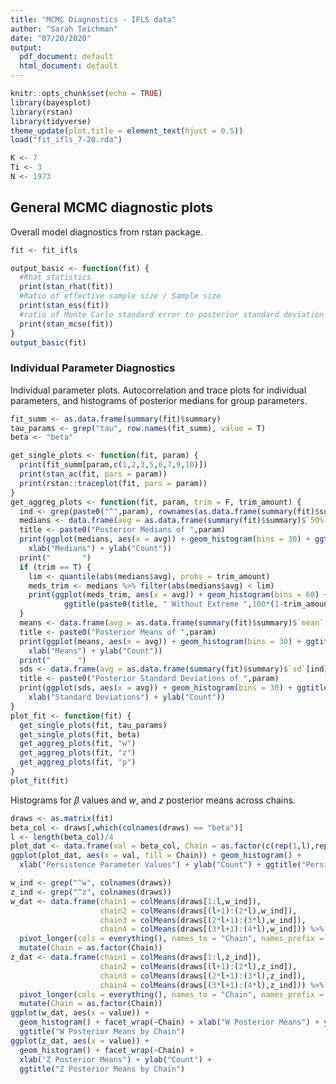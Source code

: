 ```yaml
---
title: "MCMC Diagnostics - IFLS data"
author: "Sarah Teichman"
date: "07/20/2020"
output:
  pdf_document: default
  html_document: default
---
```


```r
knitr::opts_chunk$set(echo = TRUE)
library(bayesplot)
library(rstan)
library(tidyverse)
theme_update(plot.title = element_text(hjust = 0.5))
load("fit_ifls_7-20.rda")
```

```r
K <- 7
Ti <- 3
N <- 1973
```

## General MCMC diagnostic plots 

Overall model diagnostics from rstan package. 

```r
fit <- fit_ifls
```

```r
output_basic <- function(fit) {
  #Rhat statistics 
  print(stan_rhat(fit))
  #Ratio of effective sample size / Sample size 
  print(stan_ess(fit))
  #ratio of Monte Carlo standard error to posterior standard deviation 
  print(stan_mcse(fit))
}
output_basic(fit)
```

### Individual Parameter Diagnostics 

Individual parameter plots. Autocorrelation and trace plots for individual parameters, and histograms of posterior medians for group parameters. 

```r
fit_summ <- as.data.frame(summary(fit)$summary)
tau_params <- grep("tau", row.names(fit_summ), value = T)
beta <- "beta"
```

```r
get_single_plots <- function(fit, param) { 
  print(fit_summ[param,c(1,2,3,5,6,7,9,10)])
  print(stan_ac(fit, pars = param))
  print(rstan::traceplot(fit, pars = param))
} 
get_aggreg_plots <- function(fit, param, trim = F, trim_amount) {
  ind <- grep(paste0("^",param), rownames(as.data.frame(summary(fit)$summary)))
  medians <- data.frame(avg = as.data.frame(summary(fit)$summary)$`50%`[ind])
  title <- paste0("Posterior Medians of ",param)
  print(ggplot(medians, aes(x = avg)) + geom_histogram(bins = 30) + ggtitle(title) +
    xlab("Medians") + ylab("Count"))
  print("       ")
  if (trim == T) {
    lim <- quantile(abs(medians$avg), probs = trim_amount)
    meds_trim <- medians %>% filter(abs(medians$avg) < lim)
    print(ggplot(meds_trim, aes(x = avg)) + geom_histogram(bins = 60) + 
            ggtitle(paste0(title, " Without Extreme ",100*(1-trim_amount),"%")))
  }
  means <- data.frame(avg = as.data.frame(summary(fit)$summary)$`mean`[ind])
  title <- paste0("Posterior Means of ",param)
  print(ggplot(means, aes(x = avg)) + geom_histogram(bins = 30) + ggtitle(title) +
    xlab("Means") + ylab("Count"))
  print("      ")
  sds <- data.frame(avg = as.data.frame(summary(fit)$summary)$`sd`[ind])
  title <- paste0("Posterior Standard Deviations of ",param)
  print(ggplot(sds, aes(x = avg)) + geom_histogram(bins = 30) + ggtitle(title) +
    xlab("Standard Deviations") + ylab("Count"))
}
plot_fit <- function(fit) {
  get_single_plots(fit, tau_params)
  get_single_plots(fit, beta)
  get_aggreg_plots(fit, "w")
  get_aggreg_plots(fit, "z")
  get_aggreg_plots(fit, "p")
}
plot_fit(fit)
```

Histograms for $\beta$ values and $w$, and $z$ posterior means across chains. 
```r
draws <- as.matrix(fit)
beta_col <- draws[,which(colnames(draws) == "beta")]
l <- length(beta_col)/4
plot_dat <- data.frame(val = beta_col, Chain = as.factor(c(rep(1,l),rep(2,l),rep(3,l),rep(4,l))))
ggplot(plot_dat, aes(x = val, fill = Chain)) + geom_histogram() +
  xlab("Persistence Parameter Values") + ylab("Count") + ggtitle("Persistence Parameter Values by Chain")

w_ind <- grep("^w", colnames(draws))
z_ind <- grep("^z", colnames(draws))
w_dat <- data.frame(chain1 = colMeans(draws[1:l,w_ind]),
                    chain2 = colMeans(draws[(l+1):(2*l),w_ind]),
                    chain3 = colMeans(draws[(2*l+1):(3*l),w_ind]),
                    chain4 = colMeans(draws[(3*l+1):(4*l),w_ind])) %>%
  pivot_longer(cols = everything(), names_to = "Chain", names_prefix = "chain") %>%
  mutate(Chain = as.factor(Chain))
z_dat <- data.frame(chain1 = colMeans(draws[1:l,z_ind]),
                    chain2 = colMeans(draws[(l+1):(2*l),z_ind]),
                    chain3 = colMeans(draws[(2*l+1):(3*l),z_ind]),
                    chain4 = colMeans(draws[(3*l+1):(4*l),z_ind])) %>%
  pivot_longer(cols = everything(), names_to = "Chain", names_prefix = "chain") %>%
  mutate(Chain = as.factor(Chain))
ggplot(w_dat, aes(x = value)) + 
  geom_histogram() + facet_wrap(~Chain) + xlab("W Posterior Means") + ylab("Count") +
  ggtitle("W Posterior Means by Chain")
ggplot(z_dat, aes(x = value)) + 
  geom_histogram() + facet_wrap(~Chain) +
  xlab("Z Posterior Means") + ylab("Count") +
  ggtitle("Z Posterior Means by Chain")
```

